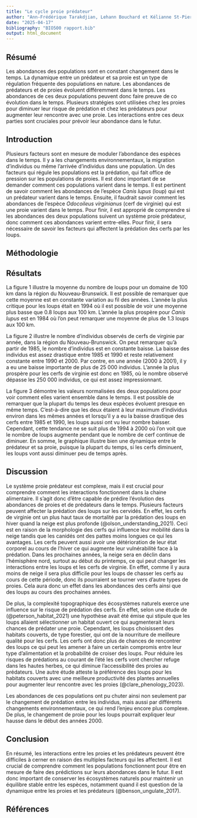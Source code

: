 ```yaml
---
title: "Le cycle proie prédateur"
author: "Ann-Frédérique Tarakdjian, Lehann Bouchard et Kélianne St-Pierre"
date: "2025-04-17"
bibliography: "BIO500 rapport.bib"
output: html_document
---
```


## Résumé 
Les abondances des populations sont en constant changement dans le temps. La dynamique entre un prédateur et sa proie est un type de régulation fréquente des populations en nature. Les abondances de prédateurs et de proies évoluent différemment dans le temps. Les abondances de ces deux populations peuvent donc faire preuve de co évolution dans le temps. Plusieurs stratégies sont utilisées chez les proies pour diminuer leur risque de prédation et chez les prédateurs pour augmenter leur rencontre avec une proie. Les interactions entre ces deux parties sont cruciales pour prévoir leur abondance dans le futur.

## Introduction
Plusieurs facteurs sont en mesure de moduler l’abondance des espèces dans le temps. Il y a les changements environnementaux, la migration d’individus ou même l’arrivée d’individus dans une population. Un des facteurs qui régule les populations est la prédation, qui fait office de pression sur les populations de proies. Il est donc important de se demander comment ces populations varient dans le temps. Il est pertinent de savoir comment les abondances de l’espèce *Canis lupus* (loup) qui est un prédateur varient dans le temps. Ensuite, il faudrait savoir comment les abondances de l’espèce *Odocoileus virginianus* (cerf de virginie) qui est une proie varient dans le temps. Pour finir, il est approprié de comprendre si les abondances des deux populations suivent un système proie prédateur, donc comment ces abondances varient entre-elles. Pour finir, il sera nécessaire de savoir les facteurs qui affectent la prédation des cerfs par les loups.

## Méthodologie


## Résultats 

La figure 1 illustre la moyenne du nombre de loups pour un domaine de 100 km dans la région du Nouveau-Brunswick. Il est possible de remarquer que cette moyenne est en constante variation au fil des années. L’année la plus critique pour les loups était en 1994 où il est possible de voir une moyenne plus basse que 0.8 loups aux 100 km. L’année la plus prospère pour *Canis lupus* est en 1984 où l’on peut remarquer une moyenne de plus de 1.3 loups aux 100 km. 


La figure 2 illustre le nombre d’individus observés de cerfs de virginie par année, dans la région du Nouveau-Brunswick. On peut remarquer qu’à partir de 1985, le nombre d’individus est en constante baisse. La baisse des individus est assez drastique entre 1985 et 1990 et reste relativement constante entre 1990 et 2000. Par contre, en une année (2000 à 2001), il y a eu une baisse importante de plus de 25 000 individus. L’année la plus prospère pour les cerfs de virginie est donc en 1985, où le nombre observé dépasse les 250 000 individus, ce qui est assez impressionnant.


La figure 3 démontre les valeurs normalisées des deux populations pour voir comment elles varient ensemble dans le temps. Il est possible de remarquer que la plupart du temps les deux espèces évoluent presque en même temps. C’est-à-dire que les deux étaient à leur maximum d’individus environ dans les mêmes années et lorsqu’il y a eu la baisse drastique des cerfs entre 1985 et 1990, les loups aussi ont vu leur nombre baisser. Cependant, cette tendance ne se suit plus de 1994 à 2000 où l’on voit que le nombre de loups augmente pendant que le nombre de cerf continue de diminuer. En somme, le graphique illustre bien une dynamique entre le prédateur et sa proie, puisque la plupart du temps, si les cerfs diminuent, les loups vont aussi diminuer peu de temps après. 

## Discussion 
Le système proie prédateur est complexe, mais il est crucial pour comprendre comment les interactions fonctionnent dans la chaine alimentaire. Il s’agit donc d’être capable de prédire l’évolution des abondances de proies et de prédateurs dans le temps. Plusieurs facteurs peuvent affecter la prédation des loups sur les cervidés. En effet, les cerfs de virginie ont un plus haut taux de mortalité par la prédation des loups en hiver quand la neige est plus profonde (@olson_understanding_2021). Ceci est en raison de la morphologie des cerfs qui influence leur mobilité dans la neige tandis que les canidés ont des pattes moins longues ce qui les avantages. Les cerfs peuvent aussi avoir une détérioration de leur état corporel au cours de l’hiver ce qui augmente leur vulnérabilité face à la prédation. Dans les prochaines années, la neige sera en déclin dans l’hémisphère nord, surtout au début du printemps, ce qui peut changer les interactions entre les loups et les cerfs de virginie. En effet, comme il y aura moins de neige il sera plus difficile pour les loups de chasser les cerfs au cours de cette période, donc ils pourraient se tourner vers d’autre types de proies. Cela aura donc un effet dans les abondances des cerfs ainsi que des loups au cours des prochaines années.

De plus, la complexité topographique des écosystèmes naturels exerce une influence sur le risque de prédation des cerfs. En effet, selon une étude de (@peterson_habitat_2021) une hypothèse avait été émise qui stipule que les loups allaient sélectionner un habitat ouvert ce qui augmenterait leurs chances de prédater une proie. Cependant, les loups choisissent des habitats couverts, de type forestier, qui ont de la nourriture de meilleure qualité pour les cerfs. Les cerfs ont donc plus de chances de rencontrer des loups ce qui peut les amener à faire un certain compromis entre leur type d’alimentation et la probabilité de croiser des loups. Pour réduire les risques de prédations au courant de l’été les cerfs vont chercher refuge dans les hautes herbes, ce qui diminue l’accessibilité des proies au prédateurs. Une autre étude atteste la préférence des loups pour les habitats couverts avec une meilleure productivité des plantes annuelles pour augmenter leur rencontre avec les proies (@clare_phenology_2023).

Les abondances de ces populations ont pu chuter ainsi non seulement par le changement de prédation entre les individus, mais aussi par différents changements environnementaux, ce qui rend l’enjeu encore plus complexe. De plus, le changement de proie pour les loups pourrait expliquer leur hausse dans le début des années 2000.

## Conclusion
En résumé, les interactions entre les proies et les prédateurs peuvent être difficiles à cerner en raison des multiples facteurs qui les affectent. Il est crucial de comprendre comment les populations fonctionnent pour être en mesure de faire des prédictions sur leurs abondances dans le futur. Il est donc important de conserver les écosystèmes naturels pour maintenir un équilibre stable entre les espèces, notamment quand il est question de la dynamique entre les proies et les prédateurs (@benson_ungulate_2017).

## Références
